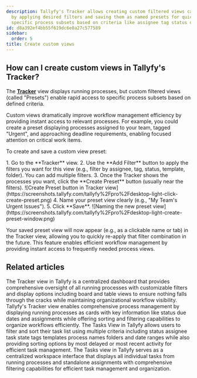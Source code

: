 ```yaml
---
description: Tallyfy's Tracker allows creating custom filtered views called "Presets"
  by applying desired filters and saving them as named presets for quick access to
  specific process subsets based on criteria like assignee tag status or deadline.
id: d8a392ef4bb55f619dc6e0a27c577589
sidebar:
  order: 5
title: Create custom views
---
```



## How can I create custom views in Tallyfy's Tracker?

The **[Tracker](/products/pro/tracking-and-tasks/tracker-view/)** view displays running processes, but custom filtered views (called "Presets") enable rapid access to specific process subsets based on defined criteria.

Custom views dramatically improve workflow management efficiency by providing instant access to relevant processes. For example, you could create a preset displaying processes assigned to your team, tagged "Urgent", and approaching deadline requirements, enabling focused attention on critical work items.

To create and save a custom view preset:

<Steps>
1. Go to the **Tracker** view.
2. Use the **Add Filter** button to apply the filters you want for this view (e.g., filter by assignee, tag, status, template, folder). You can add multiple filters.
3. Once the Tracker shows the processes you want, click the **Create Preset** button (usually near the filters).
   ![Create Preset button in Tracker view](https://screenshots.tallyfy.com/tallyfy%2Fpro%2Fdesktop-light-click-create-preset.png)
4. Name your preset view clearly (e.g., "My Team's Urgent Issues").
5. Click **Save**.
   ![Naming the new preset view](https://screenshots.tallyfy.com/tallyfy%2Fpro%2Fdesktop-light-create-preset-window.png)
</Steps>

Your saved preset view will now appear (e.g., as a clickable name or tab) in the Tracker view, allowing you to quickly re-apply that filter combination in the future. This feature enables efficient workflow management by providing instant access to frequently needed process views.


## Related articles
<CardGrid>
<LinkTitleCard header="<b>Tracking And Tasks > Tracker view</b>" href="/products/pro/tracking-and-tasks/tracker-view/" > The Tracker view in Tallyfy is a centralized dashboard that provides comprehensive oversight of all running processes with customizable filters and display options including board and table views to ensure nothing falls through the cracks while maintaining organizational workflow visibility. </LinkTitleCard>
<LinkTitleCard header="<b>Tracker View > Manage and track my processes</b>" href="/products/pro/tracking-and-tasks/tracker-view/how-can-i-manage-and-track-my-processes-on-tallyfy/" > Tallyfy's Tracker view enables comprehensive process management by displaying running processes as cards with key information like status due dates and assignments while offering sorting and filtering capabilities to organize workflows efficiently. </LinkTitleCard>
<LinkTitleCard header="<b>Tasks View > Customize the task view</b>" href="/products/pro/tracking-and-tasks/tasks-view/how-can-i-customize-task-views-in-tallyfy/" > The Tasks View in Tallyfy allows users to filter and sort their task list using multiple criteria including status assignee task state tags templates process names folders and date ranges while also providing sorting options by most delayed or most recent activity for efficient task management. </LinkTitleCard>
<LinkTitleCard header="<b>Tracking And Tasks > Tasks view</b>" href="/products/pro/tracking-and-tasks/tasks-view/" > The Tasks view in Tallyfy serves as a centralized workspace interface that displays all individual tasks from running processes and standalone assignments with comprehensive filtering capabilities for efficient task management and organization. </LinkTitleCard>
</CardGrid>